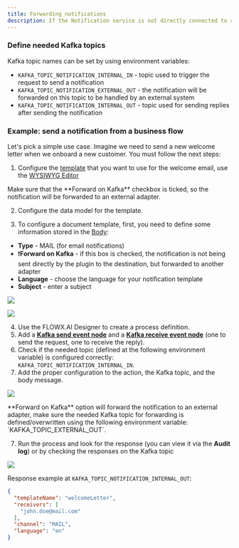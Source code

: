 ```yaml
---
title: Forwarding notifications
description: If the Notification service is not directly connected to an SMTP / SMS server and you want to use an external system for sending the notifications, you can use the notification plugin just to forward the notifications to your custom implementation.
---
```


### Define needed Kafka topics

Kafka topic names can be set by using environment variables:

* `KAFKA_TOPIC_NOTIFICATION_INTERNAL_IN` - topic used to trigger the request to send a notification
* `KAFKA_TOPIC_NOTIFICATION_EXTERNAL_OUT` - the notification will be forwarded on this topic to be handled by an external system
* `KAFKA_TOPIC_NOTIFICATION_INTERNAL_OUT` - topic used for sending replies after sending the notification

### Example: send a notification from a business flow

Let's pick a simple use case. Imagine we need to send a new welcome letter when we onboard a new customer. You must follow the next steps:

1. Configure the [template](managing-notification-templates.md) that you want to use for the welcome email, use the [WYSIWYG Editor](../../../wysiwyg.md)

<Check>
Make sure that the **Forward on Kafka** checkbox is ticked, so the notification will be forwarded to an external adapter.
</Check>

2. Configure the data model for the template. 

3. To configure a document template, first, you need to define some information stored in the [Body](../../../wysiwyg.md#notification-templates):

* **Type** - MAIL (for email notifications)
* ❗️**Forward on Kafka** - if this box is checked, the notification is not being sent directly by the plugin to the destination, but forwarded to another adapter
* **Language** - choose the language for your notification template
* **Subject** - enter a subject

![](https://s3.eu-west-1.amazonaws.com/docx.flowx.ai/platform-deep-dive/notification_email.png)


![](https://s3.eu-west-1.amazonaws.com/docx.flowx.ai/platform-deep-dive/data_model_notif.png)

4. Use the FLOWX.AI Designer to create a process definition.
5. Add a [**Kafka send event node**](../../../../../building-blocks/node/message-send-received-task-node.md#configuring-a-message-send-task-node) and a [**Kafka receive event node**](../../../../../building-blocks/node/message-send-received-task-node.md#configuring-a-message-receive-task-node) (one to send the request, one to receive the reply).
5. Check if the needed topic (defined at the following environment variable) is configured correctly: `KAFKA_TOPIC_NOTIFICATION_INTERNAL_IN`.
6. Add the proper configuration to the action, the Kafka topic, and the body message.

<Frame>

![](https://s3.eu-west-1.amazonaws.com/docx.flowx.ai/platform-deep-dive/notif_params_send.png)

</Frame>

<Info>
**Forward on Kafka** option will forward the notification to an external adapter, make sure the needed Kafka topic for forwarding is defined/overwritten using the following environment variable: `KAFKA_TOPIC_EXTERNAL_OUT`.
</Info>

7. Run the process and look for the response (you can view it via the **Audit log**) or by checking the responses on the Kafka topic

<Frame>

![](https://s3.eu-west-1.amazonaws.com/docx.flowx.ai/platform-deep-dive/notif_send_resp.png)

</Frame>

Response example at `KAFKA_TOPIC_NOTIFICATION_INTERNAL_OUT`:

```json
{
  "templateName": "welcomeLetter",
  "receivers": [
    "john.doe@mail.com"
  ],
  "channel": "MAIL",
  "language": "en"
}

```
